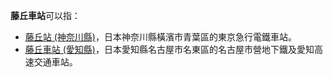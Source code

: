 {{noteTA
|T=zh-tw:藤丘車站;zh-hk:藤丘站; zh-cn:藤丘站;
|1=zh-tw:藤丘車站;zh-hk:藤丘站; zh-cn:藤丘站;
}}
'''藤丘車站'''可以指：

* [[藤丘站_(神奈川縣)|藤丘站 (神奈川縣)]]，日本神奈川縣橫濱市青葉區的東京急行電鐵車站。
* [[藤丘車站_(愛知縣)|藤丘車站 (愛知縣)]]，日本愛知縣名古屋市名東區的名古屋市營地下鐵及愛知高速交通車站。

{{disambig|cat=四字車站名消歧義|Fujigaoka}}